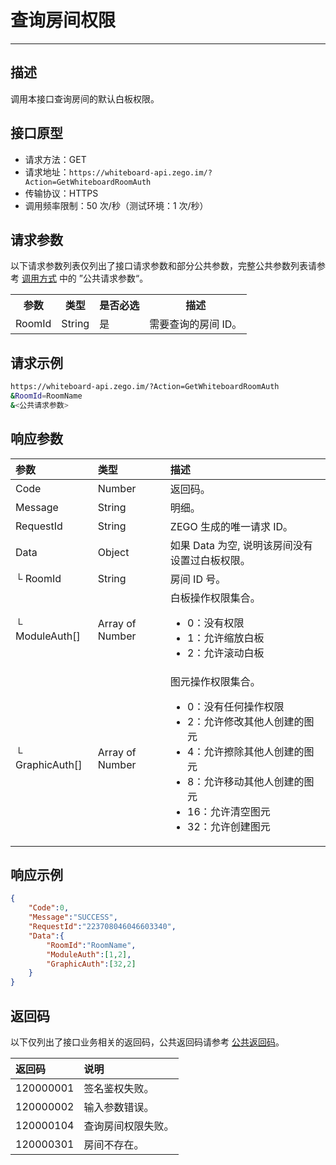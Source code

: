 # 查询房间权限

- - -

##  描述

调用本接口查询房间的默认白板权限。

##  接口原型

- 请求方法：GET
- 请求地址：`https://whiteboard-api.zego.im/?Action=GetWhiteboardRoomAuth`
- 传输协议：HTTPS
- 调用频率限制：50 次/秒（测试环境：1 次/秒）

##  请求参数

以下请求参数列表仅列出了接口请求参数和部分公共参数，完整公共参数列表请参考 [调用方式](./accessing-server-apis.mdx#21-公共请求参数) 中的 ”公共请求参数“。

<table>
  
  <tbody><tr>
    <th>参数</th>
    <th>类型</th>
    <th>是否必选</th>
    <th>描述</th>
  </tr>
  <tr>
    <td>RoomId</td>
    <td>String</td>
    <td>是</td>
    <td>需要查询的房间 ID。</td>
  </tr>
</tbody></table>


##  请求示例

```bash
https://whiteboard-api.zego.im/?Action=GetWhiteboardRoomAuth
&RoomId=RoomName
&<公共请求参数>
```

##  响应参数

| 参数 | 类型 | 描述 |
| :-- | :-- | :-- | 
| Code | Number | 返回码。 |
| Message | String | 明细。 |
| RequestId | String | ZEGO 生成的唯一请求 ID。 |
| Data | Object | 如果 Data 为空, 说明该房间没有设置过白板权限。 |
| └ RoomId | String | 房间 ID 号。 |
| └ ModuleAuth[] | Array of Number | 白板操作权限集合。<ul><li>0：没有权限</li><li> 1：允许缩放白板</li><li> 2：允许滚动白板</li></ul> |
| └ GraphicAuth[] | Array of Number | 图元操作权限集合。<ul><li>0：没有任何操作权限</li><li> 2：允许修改其他人创建的图元</li><li>4：允许擦除其他人创建的图元</li><li>8：允许移动其他人创建的图元</li><li> 16：允许清空图元</li><li>32：允许创建图元</li></ul> |

##  响应示例

```json
{
    "Code":0,
    "Message":"SUCCESS",
    "RequestId":"223708046046603340",
    "Data":{
        "RoomId":"RoomName",
        "ModuleAuth":[1,2],
        "GraphicAuth":[32,2]
    }
}
```

##  返回码

以下仅列出了接口业务相关的返回码，公共返回码请参考 [公共返回码](./common-error-codes.mdx)。

| 返回码 | 说明 |
| :-- | :-- | 
| 120000001 | 签名鉴权失败。 |
| 120000002 | 输入参数错误。 |
| 120000104 | 查询房间权限失败。 |
| 120000301 | 房间不存在。 |

